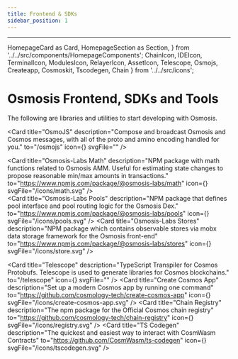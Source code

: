 ```yaml
---
title: Frontend & SDKs
sidebar_position: 1
---
```

---
  HomepageCard as Card,
  HomepageSection as Section,
} from '../../src/components/HomepageComponents';
  ChainIcon,
  IDEIcon,
  TerminalIcon,
  ModulesIcon,
  RelayerIcon,
  AssetIcon,
  Telescope,
  Osmojs,
  Createapp,
  Cosmoskit,
  Tscodegen,
  Chain
} from '../../src/icons';

# Osmosis Frontend, SDKs and Tools

The following are libraries and utilities to start developing with Osmosis.

<Section title="Osmosis Frontend" id="web-sdks" hasSubSections >

   <Section>
   <Card
    title="Osmosis Frontend"
    description="Web interface for Osmosis Zone"
    to="/frontend/osmosis-frontend"
    icon=""
    svgFile="/icons/osmo.svg"/>

  <Card
    title="OsmoJS"
    description="Compose and broadcast Osmosis and Cosmos messages, with all of the proto and amino encoding handled for you."
    to="/osmojs"
    icon={<Osmojs />}
    svgFile=""
  />

  <Card
    title="Osmosis-Labs Math"
    description="NPM package with math functions related to Osmosis AMM. Useful for estimating state changes to propose reasonable min/max amounts in transactions."
    to="https://www.npmjs.com/package/@osmosis-labs/math"
    icon={<Tscodegen />}
    svgFile="/icons/math.svg"
  />   
  <Card
    title="Osmosis-Labs Pools"
    description="NPM package that defines pool interface and pool routing logic for the Osmosis Dex."
    to="https://www.npmjs.com/package/@osmosis-labs/pools"
    icon={<Tscodegen />}
    svgFile="/icons/pools.svg"
  /> 
  <Card
    title="Osmosis-Labs Stores"
    description="NPM package which contains observable stores via mobx data storage framework for the Osmosis front-end"
    to="https://www.npmjs.com/package/@osmosis-labs/stores"
    icon={<Tscodegen />}
    svgFile="/icons/store.svg"
  /> 
  </Section>
</Section>

<Section title="Frontend SDK Libraries & Utilities" id="web-sdks" hasSubSections >

   <Section>

  <Card
    title="Cosmos Kit"
    description="A wallet adapter for react with mobile WalletConnect support for the Cosmos ecosystem."
    to="/cosmos-kit"
    icon=""
    svgFile="/icons/bag.svg"
  />
  <Card
    title="Telescope"
    description="TypeScript Transpiler for Cosmos Protobufs. Telescope is used to generate libraries for Cosmos blockchains."
    to="/telescope"
    icon={<Telescope />}
    svgFile=""
  />
  <Card
    title="Create Cosmos App"
    description="Set up a modern Cosmos app by running one command"
    to="https://github.com/cosmology-tech/create-cosmos-app"
    icon={<Createapp />}
    svgFile="/icons/create-cosmos-app.svg"
  />
  <Card
    title="Chain Registry"
    description="The npm package for the Official Cosmos chain registry"
    to="https://github.com/cosmology-tech/chain-registry"
    icon={<Cosmoskit />}
    svgFile="/icons/registry.svg"
  />
  <Card
    title="TS Codegen"
    description="The quickest and easiest way to interact with CosmWasm Contracts"
    to="https://github.com/CosmWasm/ts-codegen"
    icon={<Tscodegen />}
    svgFile="/icons/tscodegen.svg"
  />   
  


 
  </Section>

  </Section>

